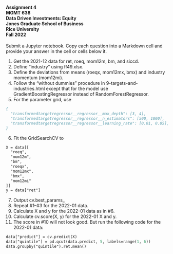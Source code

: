 #### Assignment 4<br>MGMT 638<br>Data Driven Investments: Equity<br>Jones Graduate School of Business<br>Rice University<br>Fall 2022

Submit a Jupyter notebook.  Copy each question into a Markdown cell and provide your answer in the cell or cells below it.

  1.  Get the 2021-12 data for ret, roeq, mom12m, bm, and siccd.
  2.  Define "industry" using ff49.xlsx.
  3.  Define the deviations from means (roeqx, mom12mx, bmx) and industry momentum (mom12mi).
  4.  Follow the "without dummies" procedure in  9-targets-and-industries.html
  except that for the model use GradientBoostingRegressor instead of RandomForestRegressor.
  5.  For the parameter grid, use

```p
{
  "transformedtargetregressor__regressor__max_depth": [3, 4],
  "transformedtargetregressor__regressor__n_estimators": [500, 1000],
  "transformedtargetregressor__regressor__learning_rate": [0.01, 0.05],
}
```

6. Fit the GridSearchCV to

```p
X = data[[
  "roeq",
  "mom12m",
  "bm",
  "roeqx",
  "mom12mx",
  "bmx",
  "mom12mi"
]]
y = data["ret"]
```

7.  Output cv.best_params_
8.  Repeat #1--#3 for the 2022-01 data.
9.  Calculate X and y for the 2022-01 data as in #6.
10.  Calculate cv.score(X, y) for the 2022-01 X and y.
11.  The score in #10 will not look good.  But run the following code for the 2022-01 data:

```p
data["predict"] = cv.predict(X)
data["quintile"] = pd.qcut(data.predict, 5, labels=range(1, 6))
data.groupby("quintile").ret.mean()
```
